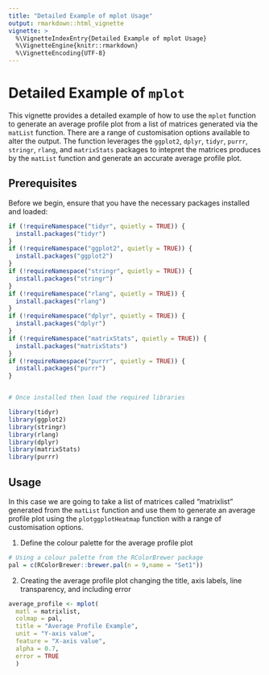 ```yaml
---
title: "Detailed Example of mplot Usage"
output: rmarkdown::html_vignette
vignette: >
  %\VignetteIndexEntry{Detailed Example of mplot Usage}
  %\VignetteEngine{knitr::rmarkdown}
  %\VignetteEncoding{UTF-8}
---
```


# Detailed Example of `mplot`

This vignette provides a detailed example of how to use the `mplot` function to generate an average profile plot from a list of matrices generated via the `matList` function. There are a range of customisation options available to alter the output. The function leverages the `ggplot2`, `dplyr`, `tidyr`, `purrr`, `stringr`, `rlang`, and `matrixStats` packages to intepret the matrices produces by the `matList` function and generate an accurate average profile plot.

## Prerequisites

Before we begin, ensure that you have the necessary packages installed and loaded:

```r
if (!requireNamespace("tidyr", quietly = TRUE)) {
  install.packages("tidyr")
}
if (!requireNamespace("ggplot2", quietly = TRUE)) {
  install.packages("ggplot2")
}
if (!requireNamespace("stringr", quietly = TRUE)) {
  install.packages("stringr")
}
if (!requireNamespace("rlang", quietly = TRUE)) {
  install.packages("rlang")
}
if (!requireNamespace("dplyr", quietly = TRUE)) {
  install.packages("dplyr")
}
if (!requireNamespace("matrixStats", quietly = TRUE)) {
  install.packages("matrixStats")
}
if (!requireNamespace("purrr", quietly = TRUE)) {
  install.packages("purrr")
}


# Once installed then load the required libraries

library(tidyr)
library(ggplot2)
library(stringr)
library(rlang)
library(dplyr)
library(matrixStats)
library(purrr)
```

## Usage

In this case we are going to take a list of matrices called "matrixlist" generated from the `matList` function and use them to generate an average profile plot using the `plotggplotHeatmap` function with a range of customisation options.

1. Define the colour palette for the average profile plot

```r
# Using a colour palette from the RColorBrewer package
pal = c(RColorBrewer::brewer.pal(n = 9,name = "Set1"))
```

2. Creating the average profile plot changing the title, axis labels, line transparency, and including error

```r
average_profile <- mplot(
  matl = matrixlist, 
  colmap = pal, 
  title = "Average Profile Example", 
  unit = "Y-axis value", 
  feature = "X-axis value", 
  alpha = 0.7, 
  error = TRUE
  )
```
